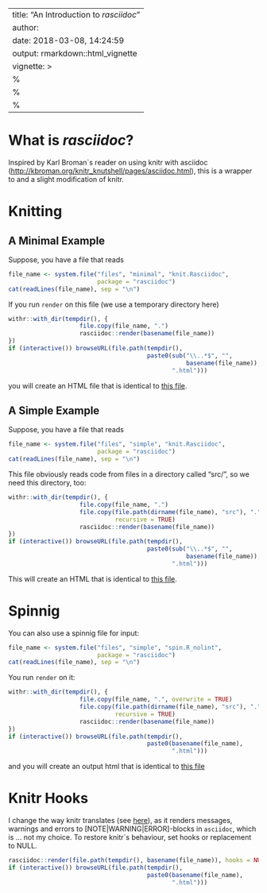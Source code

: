 --
title: "An Introduction to *rasciidoc*"
author:
date: 2018-03-08, 14:24:59
output: rmarkdown::html_vignette
vignette: >
  %\VignetteIndexEntry{An Introduction to rasciidoc }
  %\VignetteEngine{knitr::rmarkdown}
  %\VignetteEncoding{UTF-8}
---

# What is *rasciidoc*?
Inspired by Karl Broman`s reader on using knitr
with asciidoc
(<http://kbroman.org/knitr_knutshell/pages/asciidoc.html>), this is a
wrapper to and a slight modification of knitr.

# Knitting
## A Minimal Example
Suppose, you have a file that reads
``` r
file_name <- system.file("files", "minimal", "knit.Rasciidoc",
                         package = "rasciidoc")
cat(readLines(file_name), sep = "\n")
```
If you run `render` on this file (we use a temporary directory here)
``` r
withr::with_dir(tempdir(), {
                    file.copy(file_name, ".")
                    rasciidoc::render(basename(file_name))
})
if (interactive()) browseURL(file.path(tempdir(),
                                       paste0(sub("\\..*$", "",
                                                  basename(file_name)),
                                              ".html")))
```
you will create an HTML file that is identical to [this file](http://htmlpreview.github.io/?https://github.com/fvafrCU/rasciidoc/blob/master/inst/files/minimal/knit.html).

## A Simple Example
Suppose, you have a file that reads
``` r
file_name <- system.file("files", "simple", "knit.Rasciidoc",
                         package = "rasciidoc")
cat(readLines(file_name), sep = "\n")
```
This file obviously reads code from files in a directory called "src/", so we need
this directory, too:

``` r
withr::with_dir(tempdir(), {
                    file.copy(file_name, ".")
                    file.copy(file.path(dirname(file_name), "src"), ".",
                              recursive = TRUE)
                    rasciidoc::render(basename(file_name))
})
if (interactive()) browseURL(file.path(tempdir(),
                                       paste0(sub("\\..*$", "",
                                                  basename(file_name)),
                                              ".html")))
```

This will create an HTML that is identical to [this file](http://htmlpreview.github.io/?https://github.com/fvafrCU/rasciidoc/blob/master/inst/files/simple/knit.html).


# Spinnig
You can also use a spinnig file for input:
``` r
file_name <- system.file("files", "simple", "spin.R_nolint",
                         package = "rasciidoc")
cat(readLines(file_name), sep = "\n")
```
You run `render` on it:
``` r
withr::with_dir(tempdir(), {
                    file.copy(file_name, ".", overwrite = TRUE)
                    file.copy(file.path(dirname(file_name), "src"), ".",
                              recursive = TRUE)
                    rasciidoc::render(basename(file_name))
})
if (interactive()) browseURL(file.path(tempdir(),
                                       paste0(basename(file_name),
                                              ".html")))
```
and you will create an output html that is identical to [this file](http://htmlpreview.github.io/?https://github.com/fvafrCU/rasciidoc/blob/master/inst/files/minimal/knit.html)

# Knitr Hooks

I change the way knitr translates (see [here](https://yihui.name/knitr/objects/)), as it
renders messages, warnings and errors to
[NOTE|WARNING|ERROR]-blocks in `asciidoc`, which is ... not my choice.
To restore knitr`s behaviour, set hooks or replacement to
NULL.
``` r
rasciidoc::render(file.path(tempdir(), basename(file_name)), hooks = NULL)
if (interactive()) browseURL(file.path(tempdir(),
                                       paste0(basename(file_name),
                                              ".html")))
```
